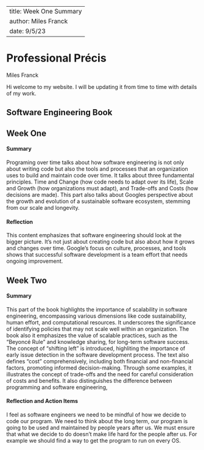 

---
title: Week One Summary
author: Miles Franck
date: 9/5/23
---

# Professional Précis
Miles Franck


Hi welcome to my website. I will be updating it from time to time with details of my work.

## Software Engineering Book


## Week One

#### Summary

Programing over time talks about how software engineering is not only about writing code but also the tools and processes that an organization uses to build and maintain code over time. It talks about three fundamental principles. Time and Change (how code needs to adapt over its life), Scale and Growth (how organizations must adapt), and Trade-offs and Costs (how decisions are made). This part also talks about Googles perspective about the growth and evolution of a sustainable software ecosystem, stemming from our scale and longevity.


#### Reflection
This content emphasizes that software engineering should look at the bigger picture. It's not just about creating code but also about how it grows and changes over time. Google's focus on culture, processes, and tools shows that successful software development is a team effort that needs ongoing improvement.

## Week Two

#### Summary


This part of the book highlights the importance of scalability in software engineering, encompassing various dimensions like code sustainability, human effort, and computational resources. It underscores the significance of identifying policies that may not scale well within an organization. The book also it emphasizes the value of scalable practices, such as the "Beyoncé Rule" and knowledge sharing, for long-term software success. The concept of "shifting left" is introduced, highliting the importance of early issue detection in the software development process. The text also defines "cost" comprehensively, including both financial and non-financial factors, promoting informed decision-making. Through some examples, it illustrates the concept of trade-offs and the need for careful consideration of costs and benefits. It also distinguishes the difference between programming and software engineering,



#### Reflection and Action Items

I feel as software engineers we need to be mindful of how we decide to code our program. We need to think about the long term, our program is going to be used and maintained by people years after us. We must ensure that what we decide to do doesn't make life hard for the people after us. For example we should find a way to get the program to run on every OS.




